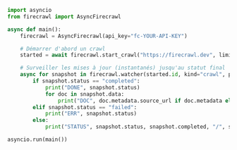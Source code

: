 ```python Python
import asyncio
from firecrawl import AsyncFirecrawl

async def main():
    firecrawl = AsyncFirecrawl(api_key="fc-YOUR-API-KEY")

    # Démarrer d'abord un crawl
    started = await firecrawl.start_crawl("https://firecrawl.dev", limit=5)

    # Surveiller les mises à jour (instantanés) jusqu'au statut final
    async for snapshot in firecrawl.watcher(started.id, kind="crawl", poll_interval=2, timeout=120):
        if snapshot.status == "completed":
            print("DONE", snapshot.status)
            for doc in snapshot.data:
                print("DOC", doc.metadata.source_url if doc.metadata else None)
        elif snapshot.status == "failed":
            print("ERR", snapshot.status)
        else:
            print("STATUS", snapshot.status, snapshot.completed, "/", snapshot.total)

asyncio.run(main())
```
